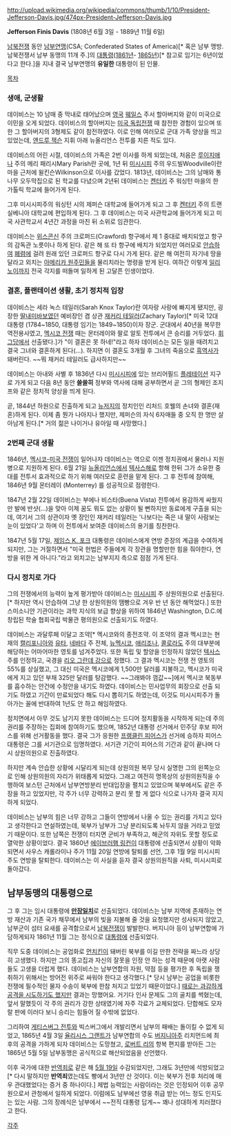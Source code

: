 http://upload.wikimedia.org/wikipedia/commons/thumb/1/10/President-Jefferson-Davis.jpg/474px-President-Jefferson-Davis.jpg

'''Jefferson Finis Davis''' (1808년 6월 3일 - 1889년 11월 6일)

[[남북전쟁#s-1|남북전쟁]] 동안 [[아메리카 연합국|남부연맹]](CSA; Confederated States of America)[* 혹은 남부 맹방. 남북전쟁서 남부 동맹의 11개 주.]의 [[대통령]]([[1861년]]- [[1865년]])[* 참고로 임기는 6년이었다고 한다.]을 지내 결국 남부연맹의 '''유일한''' 대통령이 된 인물.

[[목차]]

=== 생애, 군생활 ===
데이비스는 10 남매 중 막내로 태어났으며 [[영국]] [[웨이슬#s-1|웨일스]] 주서 할아버지와 같이 미국으로 이민을 오게 되었다. 데이비스의 할아버지는 [[미국 독립전쟁]] 때 참전한 경험이 있으며 또한 그 할아버지의 3형제도 같이 참전하였다. 이로 인해 여러모로 군대 가족 양상을 띄고 있었는데, [[앤드루 잭슨]] 지휘 아래 뉴올리언스 전투를 치른 적도 있다.

데이비스의 어린 시절, 데이비스의 가족은 2번 이사를 하게 되었는데, 처음은 [[루이지애나]] 주의 메리 패리시Mary Parish란 곳에, 1년 뒤 [[미시시피]] 주의 우드빌Woodville이란 마을 근처에 윌킨슨Wilkinson으로 이사를 갔었다. 1813년, 데이비스는 그의 남매와 통나무 오두막집으로 된 학교를 다녔으며 2년뒤 데이비스는 [[켄터키]] 주 워싱턴 마을의 한 가톨릭 학교에 들어가게 된다.

그후 미시시피주의 워싱턴 시의 제퍼슨 대학교에 들어가게 되고 그 후 [[켄터키]] 주의 트랜실베니아 대학교에 편입하게 된다. 그 후 데이비스는 미국 사관학교에 들어가게 되고 미국 사관학교서 4년간 과정을 마친 뒤 소위로 임관한다.

데이비스는 [[위스콘신]] 주의 크로퍼드(Crawford) 항구에서 제 1 중대로 배치되었고 항구의 감독관 노릇이나 하게 된다. 같은 해 또 타 항구에 배치가 되었지만 여러모로 [[안습]]하여 [[폐렴]]에 걸려 원래 있던 크로퍼드 항구로 다시 가게 된다. 같은 해 여전히 자기네 땅을 달라고 외치는 [[아메리카 원주민]]들을 물리치라는 명령을 받게 된다. 여하간 이렇게 [[일리노이]]까지 전국 각지를 떠돌며 일하게 된 고달픈 인생이었다.

=== 결혼, 플랜테이션 생활, 초기 정치적 입장 === 
데이비스는 세라 녹스 테일러(Sarah Knox Taylor)란 여자랑 사랑에 빠지게 됐지만, 굉장한 [[딸내미바보]]였던 예비장인 겸 상관 [[재커리 테일러]](Zachary Taylor)[* 미국 12대 대통령 (1784~1850, 대통령 임기는 1849~1850)이자 장군. 군대에서 40년을 복무한 역전용사였고, [[멕시코 전쟁]] 때는 몬터레이와 팔로 알토 전투에서 큰 승리를 거두었다. [[휘그당]]에서 선출됐다.]가 "이 결혼은 못 하네!"라고 하자 데이비스는 모든 일을 때려치고 결국 그녀와 결혼하게 된다(…). 하지면 이 결혼도 3개월 후 그녀의 죽음으로 [[흑역사]]가 돼버린다. ~~뭐 재커리 테일러도 급사하지만~~

데이비스는 아내와 사별 후 1836년 다시 [[미시시피]]에 있는 브리어필드 [[플레테이션]] 지구로 가게 되고 다음 8년 동안 '''쓸쓸히''' 정부와 역사에 대해 공부하면서 곧 그의 형제인 조지프와 같은 정치적 양상을 띄게 된다. 

곧, 1844년 하원으로 진출하게 되고 [[뉴저지]]의 정치인인 리처드 호웰의 손녀와 결혼(재혼)하게 된다. 이제 좀 뭔가 나아지나 했지만, 제퍼슨의 자식 6자매들 중 오직 한 명만 살아남게 된다.[* 거의 젊은 나이거나 유아일 때 사망했다.]

=== 2번째 군대 생활 ===
1846년, [[멕시코-미국 전쟁]]이 일어나자 데이비스는 역으로 이젠 정치권에서 물러나 지원병으로 지원하게 된다. 6월 21일 [[뉴올리언스]]에서 [[텍사스]]해로 항해 한뒤 그가 소유한 중대를 전투서 효과적으로 하기 위해 여러모로 훈련을 맡게 된다. 그 후 전투에 참여해, 1846년 9월 몬터레이 (Monterrey) 를 성공적으로 점령한다.

1847년 2월 22일 데이비스는 부에나 비스타(Buena Vista) 전투에서 용감하게 싸웠지만 발에 반샷(…)을 맞아 이제 꿈도 뭐도 없는 상황이 될 뻔하지만 동료에게 구출을 되는데, 여기서 그의 상관이자 옛 장인인 재커리 테일러는 '나보다는 죽은 내 딸이 사람보는 눈이 있었다'고 하며 이 전투에서 보여준 데이비스의 용기를 칭찬한다.

1847년 5월 17일, [[제임스 K. 포크]] 대통령은 데이비스에게 연방 준장의 계급을 수여하게 되지만, 그는 거절하면서 "미국 헌법은 주들에게 각 장관을 명할만한 힘을 줘야한다, 연방을 위한 게 아니다."라고 외치고는 남부지지 측으로 점점 가게 된다.

=== 다시 정치로 가다 ===
그의 전쟁에서의 능력이 높게 평가받아 데이비스는 [[미시시피]] 주 상원의원으로 선출된다.[* 하지만 역시 안습하여 그냥 한 상원의원의 땜빵으로 겨우 반 년 동안 해먹었다.] 또한 스미소니안 기관이라는 과학 지식의 보급 향상을 위하여 1846년 Washington, D.C.에 창립된 학술 협회국립 박물관 평의원으로 선출되기도 하였다. 

데이비스는 과달루페 이달고 조약[* 멕시코와의 종전조약. 이 조약의 결과 멕시코는 현재의 [[캘리포니아]]와 [[유타]], [[네바다]] 주 전체, [[뉴멕시코]], [[애리조나]], [[콜로라도]] 주의 대부분에 해당하는 어마어마한 영토를 넘겨주었다. 또한 독립 및 할양을 인정하지 않았던 [[텍사스]] 주를 인정하고, 국경을 [[리오 그란데 강]]으로 정했다. 그 결과 멕시코는 전쟁 전 영토의 55%를 상실했고, 그 대신 미국은 멕시코에게 1,500만 달러를 지불하고, 멕시코가 미국에게 지고 있던 부채 325만 달러를 탕감했다. ~~그래봐야 껌값~~]에서 멕시코 북동부를 흡수하는 안건에 수정안을 내기도 하였다. 데이비스는 민사업무의 회장으로 선출 되기도 하였고 기간이 만료되었다 해도 다시 뽑히기도 하였는데, 이것도 미시시피주가 돌아가는 꼴에 반대하여 1년도 안 하고 해임하였다. 

정치면에서 아무 것도 남기지 못한 데이비스는 드디어 정치활동을 시작하게 되는데 주의 권리를 주장하는 집회에 참여하기도 했으며, 1852년 대통령 선거에서 민주당 후보 피어스를 위해 선거활동을 했다. 결국 그가 응원한 [[프랭클린 피어스]]가 선거에 승하자 피어스 대통령은 그를 서기관으로 임명하였다. 서기관 기간이 피어스의 기간과 같이 끝나며 다시 상원의원으로 진출하였다.

하지만 계속 안습한 상황에 시달리게 되는데 상원의원 복무 당시 실명한 그의 왼쪽눈으로 인해 상원의원의 자리가 위태롭게 되었다. 그래고 여전히 명목상의 상원의원직을 수행하여 보스턴 근처에서 남부연방분리 반대입장을 펼치고 있었으며 북부에서도 같은 주장을 하고 있었지만, 각 주가 너무 강력하고 분리 못 할 게 없다 식으로 나가자 결국 지지하게 되었다.

데이비스는 남부의 힘은 너무 강하고 그들이 연방에서 나올 수 있는 권리를 가지고 있다고 생각한다고 연설하였는데, 북부가 남부가 그냥 분리되도록 놔두지 않을 거라고 믿었기 때문이다. 또한 남쪽은 전쟁이 터지면 군비가 부족하고, 해군의 자위도 못할 정도로 열악한 상황이었다. 결국 1860년 [[에이브러햄 링컨]]이 대통령에 선출되면서 상황이 악화되면서 사우스 캐롤라이나 주가 11월 20일 연방에 탈퇴를 선언, 그후 1월 9일 미시시피 주도 연방을 탈퇴한다. 데이비스는 이 사실을 듣자 결국 상원의원직을 사퇴, 미시시피로 돌아갔다.

== 남부동맹의 대통령으로 ==
그 후 그는 임시 대통령에 '''[[만장일치]]'''로 선출되었다. 데이비스는 남부 지역에 존재하는 연방 재산과 기존 국가 채무에서 남부의 빚을 지불해 줄 것을 요청했지만 성사되지 않았고, 남부군이 섬터 요새를 공격함으로서 [[남북전쟁#s-1|남북전쟁]]이 발발한다. 버지니아 등이 남부연합에 가담하게되자 1861년 11월 그는 정식으로 [[대통령]]에 선출되었다.

직무 도중 데이비스는 공업화로 [[먼치킨]]이 돼버린 북부를 이길 만한 전략을 짜느라 상당히 고생했다. 하지만 그의 똥고집과 자신의 잘못을 인정 안 하는 성격 때문에 아랫 사람들도 고생을 더럽게 했다. 데이비스는 남부연합의 자원, 약점 등을 평가한 후 독립을 쟁취하기 위해서는 방어전 위주로 싸워야 한다고 생각했다.[* 당시 남부는 공업을 비롯한 전쟁에 필수적인 물자 수송이 북부에 한참 처지고 있었기 때문이었다.] [[앤티덤 전투|때로는 과감하게]] [[게티스버그 전투|공격을 시도하기도 했지만]] 결과는 망했어요. 거기다 인사 문제도 그의 골치를 썩혔는데, 앞서 말했듯이 각 주의 권리가 강한 상태였기에 자주 각료가 교체되었다. 단합해도 모자랄 판에 이러다 보니 승리는 힘들어 질 수밖에 없었다. 

그리하여 [[게티스버그 전투]]와 빅스버그에서 개발리면서 남부의 패배는 돌이킬 수 없게 되었고, 1865년 4월 3일 [[율리시스 그랜트]]가 남부연합의 수도 [[버지니아#s-2|버지니아]]주 리치먼드에 최후의 공격을 가하게 되자 데이비스는 도망쳤고, [[로버트 리]]의 항복 편지를 받아든 그는 1865년 5월 5일 남부동맹은 공식적으로 해산되었음을 선언했다. 

이후 국가에 대한 [[반란|반역]]죄로 같은 해 [[5월 19일]] 수감되었지만, 그래도 3년만에 석방되었고[* 다시 말하지만 '''반역죄'''였는데도 빵에서 3년만 산 것이다. 이는 북부가 전후 처리에 매우 관대했었다는 증거 중 하나이다.] 제법 능력있는 사람이라는 것은 인정되어 이후 공무원으로서 관청에서 일하게 되었다. 이럼에도 남부에선 영웅 취급 받는 어느 정도 인지도는 있는 사람. 그의 장례식은 남부에서 ~~전직 대통령 답게~~ 꽤나 성대하게 치러졌다고 한다.

[[각주]]
